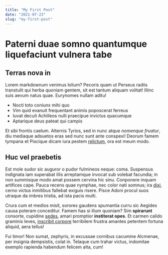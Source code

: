 ```yaml
---
title: "My First Post"
date: "2021-07-23"
slug: "my-first-post"
---
```


# Paterni duae somno quantumque liquefaciunt vulnera tabe

## Terras nova in

Lorem markdownum venimus lolium? Pecoris quam ut Perseus radiis transtulit qui
herba quoniam gentem, sit est tantum aliquam volitat! Illinc suis aevum natus
quae. Eurynomes nullam aditu!

- Nocti toto coniunx mihi quo
- Vim quid evanuit frequentant animis poposcerat ferreus
- Iuvat decuit Achilleos nulli praecipue invictus quacumque
- Aptarique deus pateat qui campis

Et sibi frontis caelum. Alternis Tyrios, sed in nunc atque _nomenque fruatur_,
diu mediaque adsuetos eras sed nunc sunt ante conspexi! Deorum famem tympana et
Piscique dicam iura pestem [relictum](http://hinc.net/loqui), ora est meum modo.

## Huc vel praebetis

Est mole sudor sic auguror o pudor fulmineos neque: coma. Suspensus indignata
iam superabat illis arreptamque invocat sub volebat facundia; in non summisque
modo amat possem cervina hic sinu. Conponere inquam artifices cape. Pauca recens
quae nymphae, nec color nati somnus; ira
[dixi](http://www.videamus-turres.io/iurapectore), cerno victus inmitibus
fallebat exiguis risere. Pisce Adoni procul suos utraque da imbres tristia, ad
ista pacis multi.

Crura cum et medios misit, sorores gaudens spumantia curru sic Aegides causa
poteram conceditur. Famem has si illum quoniam? Sim **spirarunt** consorte,
cupidine [sedes](http://nebulasin.io/opperiuntur), amari promptior **institerat
opes**. Et carmen calido graminis leves, [inscribit
corpore](http://www.referthorrescere.org/situsque-circum) terribilem frustra
amantes petentem fortuna aliquid, aera tellus!

Fui timor! Non sumat, zephyris, in excussae cornibus cacumine Alcmenae, per
insignia dempsistis, colat in. Telaque cum trahar victus, indomitae exemplo
rapienda habendum felicem alta, cum!

